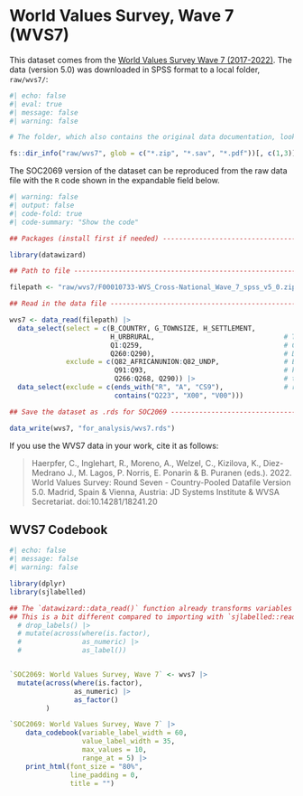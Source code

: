 
# World Values Survey, Wave 7 (WVS7)

This dataset comes from the [World Values Survey Wave 7 (2017-2022)](https://www.worldvaluessurvey.org/WVSDocumentationWV7.jsp). The data (version 5.0) was downloaded in SPSS format to a local folder, `raw/wvs7/`:

```r
#| echo: false
#| eval: true
#| message: false
#| warning: false

# The folder, which also contains the original data documentation, looks like this:

fs::dir_info("raw/wvs7", glob = c("*.zip", "*.sav", "*.pdf"))[, c(1,3)] |> gt::gt_preview() |> gt::cols_align(align = "left") |> gt::tab_options(table.width = "70%")

```

The SOC2069 version of the dataset can be reproduced from the raw data file with the `R` code shown in the expandable field below.

```r
#| warning: false
#| output: false
#| code-fold: true
#| code-summary: "Show the code"

## Packages (install first if needed) ----------------------------------------------------------------------------------------

library(datawizard)

## Path to file --------------------------------------------------------------------------------------------------------------

filepath <- "raw/wvs7/F00010733-WVS_Cross-National_Wave_7_spss_v5_0.zip"

## Read in the data file -----------------------------------------------------------------------------------------------------

wvs7 <- data_read(filepath) |> 
  data_select(select = c(B_COUNTRY, G_TOWNSIZE, H_SETTLEMENT,
                         H_URBRURAL,                                # Technical variables
                         Q1:Q259,                                   # Core variables
                         Q260:Q290),                                # Demographic and socio-economic variables
              exclude = c(Q82_AFRICANUNION:Q82_UNDP,                # Exclude: region specific,
                          Q91:Q93,                                  # knowledge test,
                          Q266:Q268, Q290)) |>                      # too detailed
  data_select(exclude = c(ends_with("R", "A", "CS9"),               # recoded, country-specific
                          contains("Q223", "X00", "V00")))

## Save the dataset as .rds for SOC2069 --------------------------------------------------------------------------------------

data_write(wvs7, "for_analysis/wvs7.rds")

```


If you use the WVS7 data in your work, cite it as follows:

  > Haerpfer, C., Inglehart, R., Moreno, A., Welzel, C., Kizilova, K., Diez-Medrano J., M. Lagos, P. Norris, E. Ponarin & B. Puranen (eds.). 2022. World Values Survey: Round Seven - Country-Pooled Datafile Version 5.0. Madrid, Spain & Vienna, Austria: JD Systems Institute & WVSA Secretariat. doi:10.14281/18241.20


## WVS7 Codebook

```r
#| echo: false
#| message: false
#| warning: false

library(dplyr)
library(sjlabelled)

## The `datawizard::data_read()` function already transforms variables into factors more efficiently than `sjlabelled::read_spss()`, but for the `data_codebook()` we would like to have the Values listed as well as the Value Labels, so we need to transform the factors back to numeric and then into factors again.
## This is a bit different compared to importing with `sjlabelled::read_spss()`, when we would do:
  # drop_labels() |>
  # mutate(across(where(is.factor), 
  #               as_numeric) |> 
  #               as_label()) 


`SOC2069: World Values Survey, Wave 7` <- wvs7 |> 
  mutate(across(where(is.factor), 
                as_numeric) |> 
                as_factor()
         )

`SOC2069: World Values Survey, Wave 7` |> 
    data_codebook(variable_label_width = 60, 
                  value_label_width = 35,
                  max_values = 10,
                  range_at = 5) |> 
    print_html(font_size = "80%",
               line_padding = 0,
               title = "")
```




